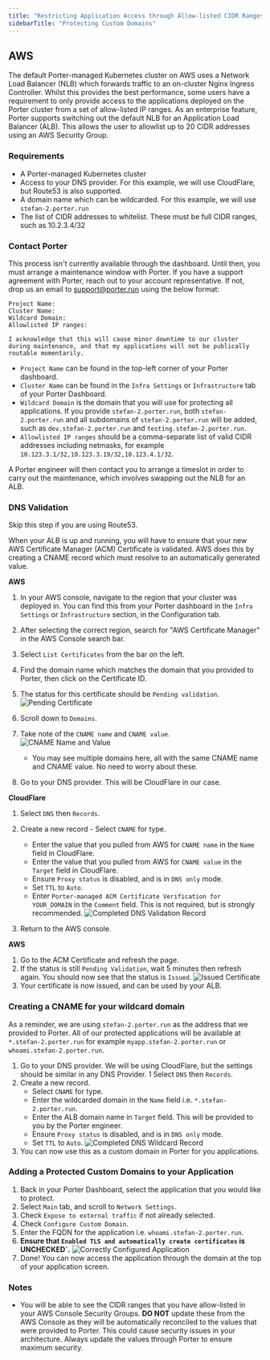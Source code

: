 ```yaml
---
title: "Restricting Application Access through Allow-listed CIDR Ranges"
sidebarTitle: "Protecting Custom Domains"
---
```


## AWS[](#aws "Direct link to heading")

The default Porter-managed Kubernetes cluster on AWS uses a Network Load Balancer (NLB) which forwards traffic to an on-cluster Nginx Ingress Controller.
Whilst this provides the best performance, some users have a requirement to only provide access to the applications deployed on the Porter cluster from a set of allow-listed IP ranges.
As an enterprise feature, Porter supports switching out the default NLB for an Application Load Balancer (ALB).
This allows the user to allowlist up to 20 CIDR addresses using an AWS Security Group.

### Requirements

- A Porter-managed Kubernetes cluster
- Access to your DNS provider. For this example, we will use CloudFlare, but Route53 is also supported.
- A domain name which can be wildcarded. For this example, we will use `stefan-2.porter.run`
- The list of CIDR addresses to whitelist. These must be full CIDR ranges, such as 10.2.3.4/32

### Contact Porter

This process isn't currently available through the dashboard. Until then, you must arrange a maintenance window with Porter.
If you have a support agreement with Porter, reach out to your account representative. If not, drop us an email to support@porter.run using the below format:

```
Project Name:
Cluster Name:
Wildcard Domain:
Allowlisted IP ranges:

I acknowledge that this will cause minor downtime to our cluster during maintenance, and that my applications will not be publically routable momentarily.

```

- `Project Name` can be found in the top-left corner of your Porter dashboard.
- `Cluster Name` can be found in the `Infra Settings` or `Infrastructure` tab of your Porter Dashboard.
- `Wildcard Domain` is the domain that you will use for protecting all applications. If you provide `stefan-2.porter.run`, both `stefan-2.porter.run` and all subdomains of `stefan-2.porter.run` will be added, such as `dev.stefan-2.porter.run` and `testing.stefan-2.porter.run`.
- `Allowlisted IP ranges` should be a comma-separate list of valid CIDR addresses including netmasks, for example `10.123.3.1/32,10.123.3.19/32,10.123.4.1/32`.

A Porter engineer will then contact you to arrange a timeslot in order to carry out the maintenance, which involves swapping out the NLB for an ALB.

### DNS Validation

Skip this step if you are using Route53.

When your ALB is up and running, you will have to ensure that your new AWS Certificate Manager (ACM) Certificate is validated. AWS does this by creating a CNAME record which must resolve to an automatically generated value.

**AWS**

1. In your AWS console, navigate to the region that your cluster was deployed in. You can find this from your Porter dashboard in the `Infra Settings` or `Infrastructure` section, in the Configuration tab.
1. After selecting the correct region, search for "AWS Certificate Manager" in the AWS Console search bar.
1. Select `List Certificates` from the bar on the left.
1. Find the domain name which matches the domain that you provided to Porter, then click on the Certificate ID.
1. The status for this certificate should be `Pending validation`.
   ![Pending Certificate](/images/allowlist-cidr-ranges/pending-certificate.png)
1. Scroll down to `Domains`.
1. Take note of the `CNAME name` and `CNAME value`.
   ![CNAME Name and Value](/images/allowlist-cidr-ranges/cname-values.png)

   - You may see multiple domains here, all with the same CNAME name and CNAME value. No need to worry about these.

1. Go to your DNS provider. This will be CloudFlare in our case.

**CloudFlare**

1. Select `DNS` then `Records`.
1. Create a new record - Select `CNAME` for type.

   - Enter the value that you pulled from AWS for `CNAME name` in the `Name` field in CloudFlare.
   - Enter the value that you pulled from AWS for `CNAME value` in the `Target` field in CloudFlare.
   - Ensure `Proxy status` is disabled, and is in `DNS only` mode.
   - Set `TTL` to `Auto`.
   - Enter `Porter-managed ACM Certificate Verification for YOUR_DOMAIN` in the `Comment` field. This is not required, but is strongly recommended.
     ![Completed DNS Validation Record](/images/allowlist-cidr-ranges/dns-validation-cloudflare.png)

1. Return to the AWS console.

**AWS**

1. Go to the ACM Certificate and refresh the page.
1. If the status is still `Pending Validation`, wait 5 minutes then refresh again. You should now see that the status is `Issued`.
   ![Issued Certificate](/images/allowlist-cidr-ranges/issued-certificate.png)
1. Your certificate is now issued, and can be used by your ALB.

### Creating a CNAME for your wildcard domain

As a reminder, we are using `stefan-2.porter.run` as the address that we provided to Porter. All of our protected applications will be available at `*.stefan-2.porter.run` for example `myapp.stefan-2.porter.run` or `whoami.stefan-2.porter.run`.

1. Go to your DNS provider. We will be using CloudFlare, but the settings should be similar in any DNS Provider.
   1 Select `DNS` then `Records`.
1. Create a new record.
   - Select `CNAME` for type.
   - Enter the wildcarded domain in the `Name` field i.e. `*.stefan-2.porter.run`.
   - Enter the ALB domain name in `Target` field. This will be provided to you by the Porter engineer.
   - Ensure `Proxy status` is disabled, and is in `DNS only` mode.
   - Set `TTL` to `Auto`.
     ![Completed DNS Wildcard Record](/images/allowlist-cidr-ranges/dns-wildcard-cloudflare.png)
1. You can now use this as a custom domain in Porter for you applications.

### Adding a Protected Custom Domains to your Application

1. Back in your Porter Dashboard, select the application that you would like to protect.
1. Select `Main` tab, and scroll to `Network Settings`.
1. Check `Expose to external traffic` if not already selected.
1. Check `Configure Custom Domain`.
1. Enter the FQDN for the application i.e. `whoami.stefan-2.porter.run`.
1. **Ensure that `Enabled TLS and automatically create certificates` is UNCHECKED`.**
   ![Correctly Configured Application](/images/allowlist-cidr-ranges/custom-domain-application-alb.png)
1. Done! You can now access the application through the domain at the top of your application screen.

### Notes

- You will be able to see the CIDR ranges that you have allow-listed in your AWS Console Security Groups. **DO NOT** update these from the AWS Console as they will be automatically reconciled to the values that were provided to Porter. This could cause security issues in your architecture. Always update the values through Porter to ensure maximum security.
